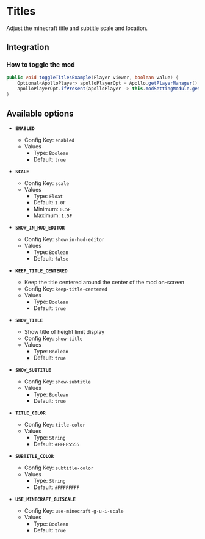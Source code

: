 # Titles

Adjust the minecraft title and subtitle scale and location.

## Integration

### How to toggle the mod

```java
public void toggleTitlesExample(Player viewer, boolean value) {
    Optional<ApolloPlayer> apolloPlayerOpt = Apollo.getPlayerManager().getPlayer(viewer.getUniqueId());
    apolloPlayerOpt.ifPresent(apolloPlayer -> this.modSettingModule.getOptions().set(apolloPlayer, ModTitles.ENABLED, value));
}
```

## Available options

- __`ENABLED`__
    - Config Key: `enabled`
    - Values
        - Type: `Boolean`
        - Default: `true`

- __`SCALE`__
    - Config Key: `scale`
    - Values
        - Type: `Float`
        - Default: `1.0F`
        - Minimum: `0.5F`
        - Maximum: `1.5F`

- __`SHOW_IN_HUD_EDITOR`__
    - Config Key: `show-in-hud-editor`
    - Values
        - Type: `Boolean`
        - Default: `false`

- __`KEEP_TITLE_CENTERED`__
    - Keep the title centered around the center of the mod on-screen
    - Config Key: `keep-title-centered`
    - Values
        - Type: `Boolean`
        - Default: `true`

- __`SHOW_TITLE`__
    - Show title of height limit display
    - Config Key: `show-title`
    - Values
        - Type: `Boolean`
        - Default: `true`

- __`SHOW_SUBTITLE`__
    - Config Key: `show-subtitle`
    - Values
        - Type: `Boolean`
        - Default: `true`

- __`TITLE_COLOR`__
    - Config Key: `title-color`
    - Values
        - Type: `String`
        - Default: `#FFFF5555`

- __`SUBTITLE_COLOR`__
    - Config Key: `subtitle-color`
    - Values
        - Type: `String`
        - Default: `#FFFFFFFF`

- __`USE_MINECRAFT_GUISCALE`__
    - Config Key: `use-minecraft-g-u-i-scale`
    - Values
        - Type: `Boolean`
        - Default: `true`

